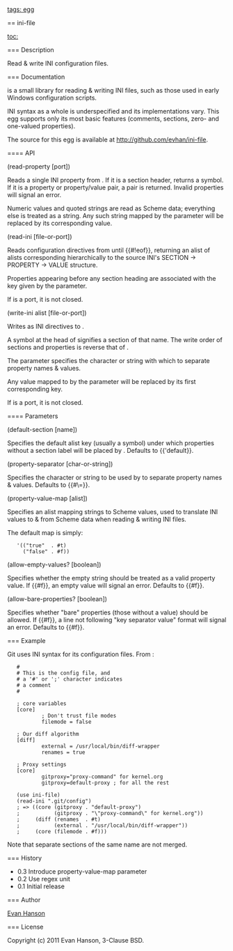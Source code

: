 [[tags: egg]]

== ini-file

[[toc:]]

=== Description

Read & write INI configuration files.

=== Documentation

{{ini-file}} is a small library for reading & writing INI files,
such as those used in early Windows configuration scripts.

INI syntax as a whole is underspecified and its implementations vary.
This egg supports only its most basic features (comments, sections,
zero- and one-valued properties).

The source for this egg is available at [[http://github.com/evhan/ini-file]].

==== API

<procedure>(read-property [port])</procedure>

Reads a single INI property from {{port}}. If it is a section header,
returns a symbol. If it is a property or property/value pair, a pair is
returned. Invalid properties will signal an error.

Numeric values and quoted strings are read as Scheme data; everything else is
treated as a string. Any such string mapped by the {{property-value-map}}
parameter will be replaced by its corresponding value.

<procedure>(read-ini [file-or-port])</procedure>

Reads configuration directives from {{file-or-port}} until {{#!eof}},
returning an alist of alists corresponding hierarchically to the
source INI's SECTION -> PROPERTY -> VALUE structure.

Properties appearing before any section heading are associated
with the key given by the {{default-section}} parameter.

If {{file-or-port}} is a port, it is not closed.

<procedure>(write-ini alist [file-or-port])</procedure>

Writes {{alist}} as INI directives to {{file-or-port}}.

A symbol at the head of {{alist}} signifies a section of that name.
The write order of sections and properties is reverse that of {{alist}}.

The {{property-separator}} parameter specifies the character or
string with which to separate property names & values.

Any value mapped to by the {{property-value-map}} parameter will be
replaced by its first corresponding key.

If {{file-or-port}} is a port, it is not closed.

==== Parameters

<parameter>(default-section [name])</parameter>

Specifies the default alist key (usually a symbol) under which properties
without a section label will be placed by {{read-ini}}. Defaults to
{{'default}}.

<parameter>(property-separator [char-or-string])</parameter>

Specifies the character or string to be used by {{write-ini}} to separate
property names & values. Defaults to {{#\=}}.

<parameter>(property-value-map [alist])</parameter>

Specifies an alist mapping strings to Scheme values, used to translate INI
values to & from Scheme data when reading & writing INI files.

The default map is simply:

    '(("true"  . #t)
      ("false" . #f))

<parameter>(allow-empty-values? [boolean])</parameter>

Specifies whether the empty string should be treated as a valid property value.
If {{#f}}, an empty value will signal an error. Defaults to {{#f}}.

<parameter>(allow-bare-properties? [boolean])</parameter>

Specifies whether "bare" properties (those without a value) should be allowed.
If {{#f}}, a line not following "key separator value" format will signal an
error. Defaults to {{#f}}.

=== Example

Git uses INI syntax for its configuration files. From {{man git-config}}:

    #
    # This is the config file, and
    # a '#' or ';' character indicates
    # a comment
    #
    
    ; core variables
    [core]
            ; Don't trust file modes
            filemode = false
    
    ; Our diff algorithm
    [diff]
            external = /usr/local/bin/diff-wrapper
            renames = true
    
    ; Proxy settings
    [core]
            gitproxy="proxy-command" for kernel.org
            gitproxy=default-proxy ; for all the rest

    (use ini-file)
    (read-ini ".git/config")
    ; => ((core (gitproxy . "default-proxy")
    ;           (gitproxy . "\"proxy-command\" for kernel.org"))
    ;     (diff (renames  . #t)
    ;           (external . "/usr/local/bin/diff-wrapper"))
    ;     (core (filemode . #f)))

Note that separate sections of the same name are not merged.

=== History

* 0.3 Introduce property-value-map parameter
* 0.2 Use regex unit
* 0.1 Initial release

=== Author

[[Evan Hanson]]

=== License

Copyright (c) 2011 Evan Hanson, 3-Clause BSD.
